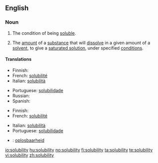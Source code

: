 ==English==

===Noun===
{{wikipedia|Solubility|Solubility (chemisty)}}
{{en-noun|solubilities}}

# The condition of being [[soluble]].
# {{chemistry}} The [[amount]] of a [[substance]] that will [[dissolve]] in a given amount of a [[solvent]], to give a [[saturated solution]], under specified [[condition]]s.

====Translations====
{{trans-top|the condition of being soluble}}
* Finnish: {{t|fi|liukoisuus}}
* French: [[solubilité]] {{f}}
* Italian: [[solubilità]] {{f}}
{{trans-mid}}
* Portuguese: [[solubilidade]] {{f}}
* Russian: {{t|ru|растворимость|f}}
* Spanish: {{t|es|solubilidad|f}}
{{trans-bottom}}

{{trans-top|(chemistry) the amount of a substance that will dissolve in a given amount of a solvent}}
* Finnish: {{t|fi|liukoisuus}}
* French: [[solubilité]] {{f}}
{{trans-mid}}
* Italian: [[solubilità]] {{f}}
* Portuguese: [[solubilidade]] {{f}}
{{trans-bottom}}

{{checktrans}}
* {{ttbc|Dutch}}: [[oplosbaarheid]] {{f}}

[[io:solubility]]
[[hu:solubility]]
[[no:solubility]]
[[fi:solubility]]
[[ta:solubility]]
[[te:solubility]]
[[vi:solubility]]
[[zh:solubility]]